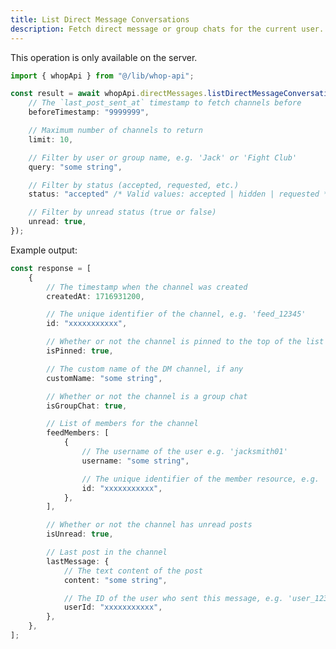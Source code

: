```yaml
---
title: List Direct Message Conversations
description: Fetch direct message or group chats for the current user. Experimental, don't use in production yet.
---
```

<Note>This operation is only available on the server.</Note>
```typescript
import { whopApi } from "@/lib/whop-api";

const result = await whopApi.directMessages.listDirectMessageConversations({
	// The `last_post_sent_at` timestamp to fetch channels before
	beforeTimestamp: "9999999",

	// Maximum number of channels to return
	limit: 10,

	// Filter by user or group name, e.g. 'Jack' or 'Fight Club'
	query: "some string",

	// Filter by status (accepted, requested, etc.)
	status: "accepted" /* Valid values: accepted | hidden | requested */,

	// Filter by unread status (true or false)
	unread: true,
});

```

Example output:

```typescript
const response = [
	{
		// The timestamp when the channel was created
		createdAt: 1716931200,

		// The unique identifier of the channel, e.g. 'feed_12345'
		id: "xxxxxxxxxxx",

		// Whether or not the channel is pinned to the top of the list
		isPinned: true,

		// The custom name of the DM channel, if any
		customName: "some string",

		// Whether or not the channel is a group chat
		isGroupChat: true,

		// List of members for the channel
		feedMembers: [
			{
				// The username of the user e.g. 'jacksmith01'
				username: "some string",

				// The unique identifier of the member resource, e.g. 'feed_member_12345'
				id: "xxxxxxxxxxx",
			},
		],

		// Whether or not the channel has unread posts
		isUnread: true,

		// Last post in the channel
		lastMessage: {
			// The text content of the post
			content: "some string",

			// The ID of the user who sent this message, e.g. 'user_12345'
			userId: "xxxxxxxxxxx",
		},
	},
];

```
